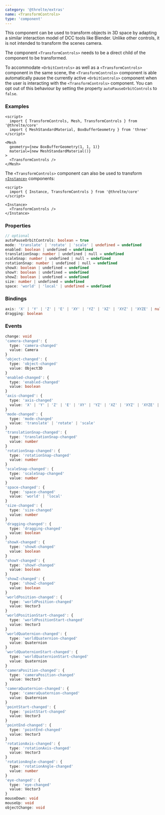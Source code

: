 ```yaml
---
category: '@threlte/extras'
name: <TransformControls>
type: 'component'
---
```


This component can be used to transform objects in 3D space by adapting a similar interaction model of DCC tools like Blender. Unlike other controls, it is not intended to transform the scenes camera.

The component `<TransformControls>` needs to be a direct child of the component to be transformed.

To accommodate `<OrbitControls>` as well as a `<TransformControls>` component in the same scene, the `<TransformControls>` component is able automatically pause the currently active `<OrbitControls>` component when the user is interacting with the `<TransformControls>` component. You can opt out of this behaviour by setting the property `autoPauseOrbitControls` to `false`.

<Example path="extras/transform-controls" />

### Examples

```svelte
<script>
  import { TransformControls, Mesh, TransformControls } from '@threlte/core'
  import { MeshStandardMaterial, BoxBufferGeometry } from 'three'
</script>

<Mesh
  geometry={new BoxBufferGeometry(1, 1, 1)}
  material={new MeshStandardMaterial()}
>
  <TransformControls />
</Mesh>
```

The `<TransformControls>` component can also be used to transform [`<Instance>`](/core/instance) components:

```svelte
<script>
  import { Instance, TransformControls } from '@threlte/core'
</script>

<Instance>
  <TransformControls />
</Instance>
```

### Properties

```ts
// optional
autoPauseOrbitControls: boolean = true
mode: 'translate' | 'rotate' | 'scale' | undefined = undefined
enabled: boolean | undefined = undefined
translationSnap: number | undefined | null = undefined
scaleSnap: number | undefined | null = undefined
rotationSnap: number | undefined | null = undefined
showX: boolean | undefined = undefined
showY: boolean | undefined = undefined
showZ: boolean | undefined = undefined
size: number | undefined = undefined
space: 'world' | 'local' | undefined = undefined
```

### Bindings

```ts
axis: 'X' | 'Y' | 'Z' | 'E' | 'XY' | 'YZ' | 'XZ' | 'XYZ' | 'XYZE' | null
dragging: boolean
```

### Events

```ts
change: void
'camera-changed': {
  type: 'camera-changed'
  value: Camera
}
'object-changed': {
  type: 'object-changed'
  value: Object3D
}
'enabled-changed': {
  type: 'enabled-changed'
  value: boolean
}
'axis-changed': {
  type: 'axis-changed'
  value: 'X' | 'Y' | 'Z' | 'E' | 'XY' | 'YZ' | 'XZ' | 'XYZ' | 'XYZE' | null
}
'mode-changed': {
  type: 'mode-changed'
  value: 'translate' | 'rotate' | 'scale'
}
'translationSnap-changed': {
  type: 'translationSnap-changed'
  value: number
}
'rotationSnap-changed': {
  type: 'rotationSnap-changed'
  value: number
}
'scaleSnap-changed': {
  type: 'scaleSnap-changed'
  value: number
}
'space-changed': {
  type: 'space-changed'
  value: 'world' | 'local'
}
'size-changed': {
  type: 'size-changed'
  value: number
}
'dragging-changed': {
  type: 'dragging-changed'
  value: boolean
}
'showX-changed': {
  type: 'showX-changed'
  value: boolean
}
'showY-changed': {
  type: 'showY-changed'
  value: boolean
}
'showZ-changed': {
  type: 'showZ-changed'
  value: boolean
}
'worldPosition-changed': {
  type: 'worldPosition-changed'
  value: Vector3
}
'worldPositionStart-changed': {
  type: 'worldPositionStart-changed'
  value: Vector3
}
'worldQuaternion-changed': {
  type: 'worldQuaternion-changed'
  value: Quaternion
}
'worldQuaternionStart-changed': {
  type: 'worldQuaternionStart-changed'
  value: Quaternion
}
'cameraPosition-changed': {
  type: 'cameraPosition-changed'
  value: Vector3
}
'cameraQuaternion-changed': {
  type: 'cameraQuaternion-changed'
  value: Quaternion
}
'pointStart-changed': {
  type: 'pointStart-changed'
  value: Vector3
}
'pointEnd-changed': {
  type: 'pointEnd-changed'
  value: Vector3
}
'rotationAxis-changed': {
  type: 'rotationAxis-changed'
  value: Vector3
}
'rotationAngle-changed': {
  type: 'rotationAngle-changed'
  value: number
}
'eye-changed': {
  type: 'eye-changed'
  value: Vector3
}
mouseDown: void
mouseUp: void
objectChange: void
```
